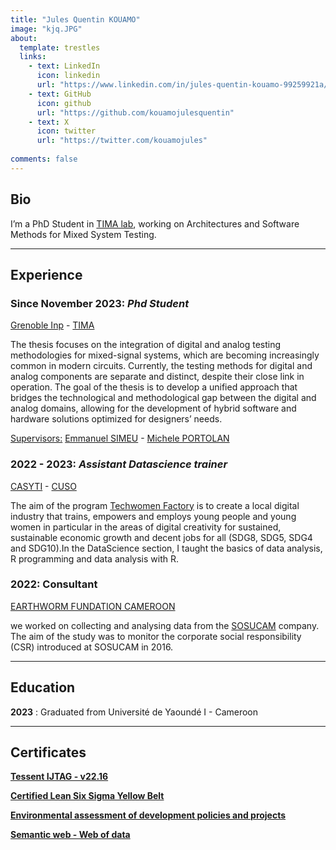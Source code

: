 ```yaml
---
title: "Jules Quentin KOUAMO"
image: "kjq.JPG"
about:
  template: trestles
  links:
    - text: LinkedIn
      icon: linkedin
      url: "https://www.linkedin.com/in/jules-quentin-kouamo-99259921a/"
    - text: GitHub
      icon: github
      url: "https://github.com/kouamojulesquentin"
    - text: X
      icon: twitter
      url: "https://twitter.com/kouamojules"
  
comments: false
---
```


::: {.column-page}
## Bio

I’m a PhD Student in [TIMA lab](https://tima.univ-grenoble-alpes.fr/research/amfors/phd-students/jules-quentin-kouamo), working on Architectures and Software Methods for Mixed System Testing.
<hr/>
<p></p>

## Experience

### Since November 2023:  *Phd Student* 
[Grenoble Inp](https://www.grenoble-inp.fr/) - [TIMA](https://tima.univ-grenoble-alpes.fr/)
<p>The thesis focuses on the integration of digital and analog testing methodologies for mixed-signal systems, which are becoming increasingly common in modern circuits. Currently, the testing methods for digital and analog components are separate and distinct, despite their close link in operation. The goal of the thesis is to develop a unified approach that bridges the technological and methodological gap between the digital and analog domains, allowing for the development of hybrid software and hardware solutions optimized for designers' needs.</p>
[Supervisors:]{.underline} [Emmanuel SIMEU](https://tima.univ-grenoble-alpes.fr/research/rms/members/emmanuel-simeu) - [Michele PORTOLAN](https://tima.univ-grenoble-alpes.fr/research/amfors/members/michele-portolan)


### 2022 - 2023:    *Assistant Datascience trainer* 
[CASYTI](https://www.caysti.com/) - [CUSO](https://cusointernational.org/fr/)
<p> The aim of the program [Techwomen Factory](https://techwomenfactory.caysti.com/) is to create a local digital industry that trains, empowers and employs young people and young women in particular in the areas of digital creativity for sustained, sustainable economic growth and decent jobs for all (SDG8, SDG5, SDG4 and SDG10).In the DataScience section, I taught the basics of data analysis, R programming and data analysis with R. </p>


### 2022:   Consultant
 [EARTHWORM FUNDATION CAMEROON](https://www.earthworm.org/fr/pages/locations)

 <p> we worked on collecting and analysing data from the [SOSUCAM](https://www.linkedin.com/company/sosucam/?originalSubdomain=fr) company. The aim of the study was to monitor the corporate social responsibility (CSR) introduced at SOSUCAM in 2016.</p> 
<hr/>
## Education

 __2023__ : Graduated from Université de Yaoundé I - Cameroon
<hr/>
## Certificates 
[**Tessent IJTAG - v22.16**](https://www.credly.com/badges/572599cd-30e1-47b5-8d56-8180d7137f19/linked_in_profile)

[**Certified Lean Six Sigma Yellow Belt**](LEAN_SIX_SIGMA.pdf)

[**Environmental assessment of development policies and projects**](https://www.objectif2030.org/mooc/cert/rSZLSK/)

[**Semantic web - Web of data**](attestation_web_de_donnee.pdf)


:::
